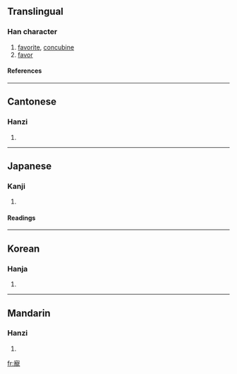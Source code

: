 {{see|宠}}

==Translingual==
===Han character===
{{Han char|rn=40|rad=宀|as=16|sn=19|four=3021<sub>1</sub>|canj=十卜月心 (JYBP)}}
# [[favorite]], [[concubine]]
# [[favor]]
====References====
{{Han ref|kx=0293.070|dkj=07368|dj=0579.270|hdz=20957.190|uh=5BF5|ud=23541|bh=C364|bd=50020}}
----
==Cantonese==
===Hanzi===
{{yue-hanzi|jyut=|y=chung2}}
# {{defn|Cantonese}}
----
==Japanese==
===Kanji===
{{ja-kanji|grade=|rs=宀16}}
# {{defn|Japanese}} 
====Readings====
{{ja-readings|on=[[ちょう]] (chō)|kun=[[めぐみ]] (megumi), [[めぐむ]] (megumu)}}
----
==Korean==
===Hanja===
{{ko-hanja|hangeul=총|rv=chong|mr=ch'ong}}
# {{defn|Korean}}
----
==Mandarin==
===Hanzi===
{{cmn-hanzi|sim=宠|pin=[[chǒng]] ([[chong3]])|wg=ch'ung<sup>3</sup>}}
# {{defn|Mandarin}}

[[fr:寵]]